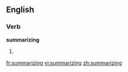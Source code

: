 ==English==

===Verb===
'''summarizing'''

# {{present participle of|summarize}}

[[fr:summarizing]]
[[vi:summarizing]]
[[zh:summarizing]]